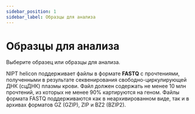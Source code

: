 ```yaml
---
sidebar_position: 1
sidebar_label: Образцы для анализа
---
```


# Образцы для анализа

Выберите образец или образцы для анализа.

NIPT helicon поддерживает файлы в формате **FASTQ** с прочтениями, полученными в результате секвенирования
свободно-циркулирующей ДНК (сцДНК) плазмы крови. Файл должен содержать не менее 10 млн прочтений, из которых
не менее 90% картируются на геном. Файлы формата FASTQ поддерживаются как в неархивированном виде,
так и в архивах форматов GZ (GZIP), ZIP и BZ2 (BZIP2).
